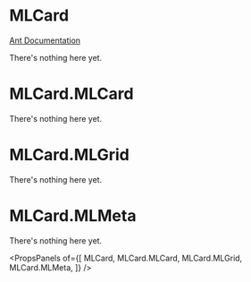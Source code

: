 
# MLCard

[Ant Documentation](https://3x.ant.design/components/card)

There's nothing here yet.


# MLCard.MLCard

There's nothing here yet.

# MLCard.MLGrid

There's nothing here yet.

# MLCard.MLMeta

There's nothing here yet.

<PropsPanels of={[
  MLCard,
  MLCard.MLCard,
  MLCard.MLGrid,
  MLCard.MLMeta,
]} />
